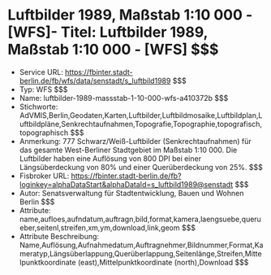 # Luftbilder 1989, Maßstab 1:10 000 - [WFS]- Titel: Luftbilder 1989, Maßstab 1:10 000 - [WFS] $$$
- Service URL: https://fbinter.stadt-berlin.de/fb/wfs/data/senstadt/s_luftbild1989 $$$
- Typ: WFS $$$
- Name: luftbilder-1989-massstab-1-10-000-wfs-a410372b $$$
- Stichworte: AdVMIS,Berlin,Geodaten,Karten,Luftbilder,Luftbildmosaike,Luftbildplan,Luftbildpläne,Senkrechtaufnahmen,Topografie,Topographie,topografisch,topographisch $$$
- Anmerkung: 777 Schwarz/Weiß-Luftbilder (Senkrechtaufnahmen) für das gesamte West-Berliner Stadtgebiet im Maßstab 1:10 000. Die Luftbilder haben eine Auflösung von 800 DPI bei einer Längsüberdeckung von 80% und einer Querüberdeckung von 25%. $$$
- Fisbroker URL: https://fbinter.stadt-berlin.de/fb?loginkey=alphaDataStart&alphaDataId=s_luftbild1989@senstadt $$$
- Autor: Senatsverwaltung für Stadtentwicklung, Bauen und Wohnen Berlin $$$
- Attribute: name,aufloes,aufndatum,auftragn,bild,format,kamera,laengsuebe,querueber,seitenl,streifen,xm,ym,download,link,geom $$$
- Attribute Beschreibung: Name,Auflösung,Aufnahmedatum,Auftragnehmer,Bildnummer,Format,Kameratyp,Längsüberlappung,Querüberlappung,Seitenlänge,Streifen,Mittelpunktkoordinate (east),Mittelpunktkoordinate (north),Download $$$
